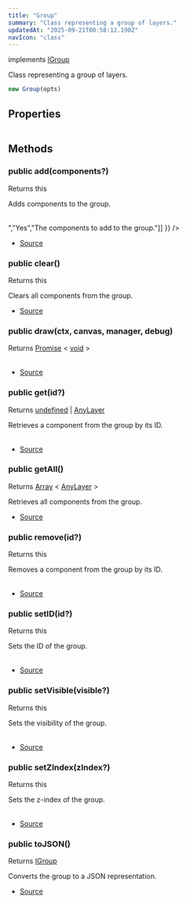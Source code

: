 ```yaml
---
title: "Group"
summary: "Class representing a group of layers."
updatedAt: "2025-09-21T00:58:12.190Z"
navIcon: "class"
---
```



implements [IGroup](/LazyCanvas/interfaces/IGroup)

Class representing a group of layers.



```typescript
new Group(opts)
```
<Table data={{ headers: [{"content":"Parameter","key":"parameter","sortable":true},{"content":"Type","key":"type","sortable":true},{"content":"Optional","key":"optional","sortable":true},{"content":"Description","key":"description"}], rows: [["opts","\\{\n  id: string,\n  visible: boolean,\n  zIndex: number\n}","Yes","-"]] }} />


## Properties
<Table data={{ headers: [{"content":"Name","key":"name","sortable":true},{"content":"Access Modifier","key":"access","sortable":true},{"content":"Type","key":"type","sortable":true},{"content":"Description","key":"desc"}], rows: [["id","public ","[any](https://developer.mozilla.org/en-US/docs/Web/JavaScript/Reference/Global_Objects/Object)","The unique identifier of the group."],["layers","public ","[any](https://developer.mozilla.org/en-US/docs/Web/JavaScript/Reference/Global_Objects/Object)","The layers contained within the group."],["props","public ","[any](https://developer.mozilla.org/en-US/docs/Web/JavaScript/Reference/Global_Objects/Object)","-"],["type","public ","[any](https://developer.mozilla.org/en-US/docs/Web/JavaScript/Reference/Global_Objects/Object)","The type of the group, which is `Group`."],["visible","public ","[any](https://developer.mozilla.org/en-US/docs/Web/JavaScript/Reference/Global_Objects/Object)","The visibility of the group."],["zIndex","public ","[any](https://developer.mozilla.org/en-US/docs/Web/JavaScript/Reference/Global_Objects/Object)","The z-index of the group, determining its stacking order."],["length","public ","[any](https://developer.mozilla.org/en-US/docs/Web/JavaScript/Reference/Global_Objects/Object)","Gets the number of components in the group."]] }} />

## Methods

### public add(components?)
Returns this

Adds components to the group.



<Table data={{ headers: [{"content":"Parameter","key":"parameter","sortable":true},{"content":"Type","key":"type","sortable":true},{"content":"Optional","key":"optional","sortable":true},{"content":"Description","key":"description"}], rows: [["components","[Array](https://developer.mozilla.org/en-US/docs/Web/JavaScript/Reference/Global_Objects/Array) \\< [AnyLayer](/LazyCanvas/types/AnyLayer) \\>","Yes","The components to add to the group."]] }} />



- [Source](https://github.com/NMMTY/LazyCanvas/blob/1d5786684b8ca8d543a4533b2b64f8d093b1e426/packages/lazycanvas/src/structures/components/Group.ts#L129)

### public clear()
Returns this

Clears all components from the group.



- [Source](https://github.com/NMMTY/LazyCanvas/blob/1d5786684b8ca8d543a4533b2b64f8d093b1e426/packages/lazycanvas/src/structures/components/Group.ts#L151)

### public draw(ctx, canvas, manager, debug)
Returns [Promise](https://developer.mozilla.org/en-US/docs/Web/JavaScript/Reference/Global_Objects/Promise) \< [void](https://developer.mozilla.org/en-US/docs/Web/JavaScript/Reference/Global_Objects/undefined) \>

<Table data={{ headers: [{"content":"Parameter","key":"parameter","sortable":true},{"content":"Type","key":"type","sortable":true},{"content":"Optional","key":"optional","sortable":true},{"content":"Description","key":"description"}], rows: [["ctx","SKRSContext2D","No","-"],["canvas","Canvas | SvgCanvas","No","-"],["manager","[LayersManager](/LazyCanvas/Classes/General/LayersManager)","No","-"],["debug","[boolean](https://developer.mozilla.org/en-US/docs/Web/JavaScript/Reference/Global_Objects/Boolean)","No","-"]] }} />



- [Source](https://github.com/NMMTY/LazyCanvas/blob/1d5786684b8ca8d543a4533b2b64f8d093b1e426/packages/lazycanvas/src/structures/components/Group.ts#L181)

### public get(id?)
Returns [undefined](https://developer.mozilla.org/en-US/docs/Web/JavaScript/Reference/Global_Objects/undefined) | [AnyLayer](/LazyCanvas/types/AnyLayer)

Retrieves a component from the group by its ID.



<Table data={{ headers: [{"content":"Parameter","key":"parameter","sortable":true},{"content":"Type","key":"type","sortable":true},{"content":"Optional","key":"optional","sortable":true},{"content":"Description","key":"description"}], rows: [["id","[string](https://developer.mozilla.org/en-US/docs/Web/JavaScript/Reference/Global_Objects/String)","Yes","The unique identifier of the component to retrieve."]] }} />



- [Source](https://github.com/NMMTY/LazyCanvas/blob/1d5786684b8ca8d543a4533b2b64f8d093b1e426/packages/lazycanvas/src/structures/components/Group.ts#L161)

### public getAll()
Returns [Array](https://developer.mozilla.org/en-US/docs/Web/JavaScript/Reference/Global_Objects/Array) \< [AnyLayer](/LazyCanvas/types/AnyLayer) \>

Retrieves all components from the group.



- [Source](https://github.com/NMMTY/LazyCanvas/blob/1d5786684b8ca8d543a4533b2b64f8d093b1e426/packages/lazycanvas/src/structures/components/Group.ts#L169)

### public remove(id?)
Returns this

Removes a component from the group by its ID.



<Table data={{ headers: [{"content":"Parameter","key":"parameter","sortable":true},{"content":"Type","key":"type","sortable":true},{"content":"Optional","key":"optional","sortable":true},{"content":"Description","key":"description"}], rows: [["id","[string](https://developer.mozilla.org/en-US/docs/Web/JavaScript/Reference/Global_Objects/String)","Yes","The unique identifier of the component to remove."]] }} />



- [Source](https://github.com/NMMTY/LazyCanvas/blob/1d5786684b8ca8d543a4533b2b64f8d093b1e426/packages/lazycanvas/src/structures/components/Group.ts#L142)

### public setID(id?)
Returns this

Sets the ID of the group.



<Table data={{ headers: [{"content":"Parameter","key":"parameter","sortable":true},{"content":"Type","key":"type","sortable":true},{"content":"Optional","key":"optional","sortable":true},{"content":"Description","key":"description"}], rows: [["id","[string](https://developer.mozilla.org/en-US/docs/Web/JavaScript/Reference/Global_Objects/String)","Yes","The unique identifier of the group."]] }} />



- [Source](https://github.com/NMMTY/LazyCanvas/blob/1d5786684b8ca8d543a4533b2b64f8d093b1e426/packages/lazycanvas/src/structures/components/Group.ts#L99)

### public setVisible(visible?)
Returns this

Sets the visibility of the group.



<Table data={{ headers: [{"content":"Parameter","key":"parameter","sortable":true},{"content":"Type","key":"type","sortable":true},{"content":"Optional","key":"optional","sortable":true},{"content":"Description","key":"description"}], rows: [["visible","[boolean](https://developer.mozilla.org/en-US/docs/Web/JavaScript/Reference/Global_Objects/Boolean)","Yes","The visibility state of the group."]] }} />



- [Source](https://github.com/NMMTY/LazyCanvas/blob/1d5786684b8ca8d543a4533b2b64f8d093b1e426/packages/lazycanvas/src/structures/components/Group.ts#L109)

### public setZIndex(zIndex?)
Returns this

Sets the z-index of the group.



<Table data={{ headers: [{"content":"Parameter","key":"parameter","sortable":true},{"content":"Type","key":"type","sortable":true},{"content":"Optional","key":"optional","sortable":true},{"content":"Description","key":"description"}], rows: [["zIndex","[number](https://developer.mozilla.org/en-US/docs/Web/JavaScript/Reference/Global_Objects/Number)","Yes","The z-index value of the group."]] }} />



- [Source](https://github.com/NMMTY/LazyCanvas/blob/1d5786684b8ca8d543a4533b2b64f8d093b1e426/packages/lazycanvas/src/structures/components/Group.ts#L119)

### public toJSON()
Returns [IGroup](/LazyCanvas/interfaces/IGroup)

Converts the group to a JSON representation.



- [Source](https://github.com/NMMTY/LazyCanvas/blob/1d5786684b8ca8d543a4533b2b64f8d093b1e426/packages/lazycanvas/src/structures/components/Group.ts#L200)